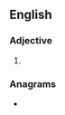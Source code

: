 ==English==

===Adjective===
{{head|en|adjective superlative form}}

# {{en-superlative of|clumsy}}

===Anagrams===
* {{anagrams|en|a=ceilmsstu|muscliest}}